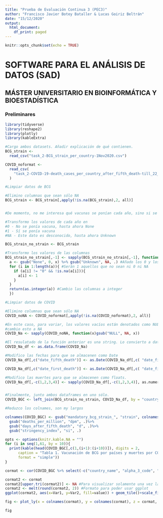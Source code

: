 ```yaml
---
title: "Prueba de Evaluación Continua 3 (PEC3)"
author: "Francisco Javier Botey Bataller & Lucas Goiriz Beltrán"
date: "15/12/2020"
output:
  html_document:
    df_print: paged
---
```


```r
knitr::opts_chunk$set(echo = TRUE)
```

# SOFTWARE PARA EL ANÁLISIS DE DATOS (SAD)
## MÁSTER UNIVERSITARIO EN BIOINFORMÁTICA Y BIOESTADÍSTICA

### Preliminares

```r
library(tidyverse)
library(reshape2)
library(plotly)
library(kableExtra)
```


```r
#Cargo ambos datasets. Añadir explicación de qué contienen.
BCG_strain <-
  read_csv("task_2-BCG_strain_per_country-1Nov2020.csv")

COVID_noformat <-
  read_csv(
    "task_2-COVID-19-death_cases_per_country_after_fifth_death-till_22_September_2020.csv"
  )

```


```r
#Limpiar datos de BCG

#Elimino columnas que sean sólo NA
BCG_strain <- BCG_strain[,apply(!is.na(BCG_strain),2, all)]


#De momento, no me interesa qué vacunas se ponían cada año, sino si se ponían o no.

#Transformo los valores de cada año en
#0 - No se ponía vacuna, hasta ahora None
#1 - Sí se ponía vacuna
#NA - Este dato es desconocido, hasta ahora Unknown

BCG_strain_no_strain <- BCG_strain

#Transformo los valores de las columnas
BCG_strain_no_strain[,-1] <- sapply(BCG_strain_no_strain[,-1], function(x){
  a <- gsub("None", 0, x) %>% gsub("Unknown", NA, .) #Añado los 0 y los NA.
  for (i in 1:length(a)){ #Serán 1 aquellos que no sean ni 0 ni NA
    if (a[i] != "0" && !is.na(a[i])){
      a[i] <- 1
    }
  }
  return(as.integer(a)) #Cambio las columnas a integer
  })

#Limpiar datos de COVID

#Elimino columnas que sean sólo NA
COVID_noNA <- COVID_noformat[,apply(!is.na(COVID_noformat),2, all)]

#En este caso, para variar, los valores vacíos están denotados como NULL,
#cambio esto a NA
COVID_Na <- sapply(COVID_noNA, function(x)gsub("NULL", NA, x))

#El resulatado de la función anterior es una string. Lo convierto a dataframe.
COVID_Na_df <- as.data.frame(COVID_Na)

#Modifico las fechas para que se almacenen como Date 
COVID_Na_df[,c("date_fifth_death")] <- as.Date(COVID_Na_df[,c( "date_fifth_death")], "%d/%m/%y")

COVID_Na_df[,c("date_first_death")] <- as.Date(COVID_Na_df[,c( "date_first_death")], "%d/%m/%y")

#Modifico las muertes para que se almacenen como floats.              
COVID_Na_df[,-c(1,2,3,4)] <- sapply(COVID_Na_df[,-c(1,2,3,4)], as.numeric)


#Finalmente, junto ambos dataframes en uno sólo.
COVID_BGC <- left_join(BCG_strain_no_strain, COVID_Na_df, by = "country_name")

#Reduzco los colnames, son my largos

colnames(COVID_BGC) <- gsub("mandatory_bcg_strain_", "strain", colnames(COVID_BGC)) %>%
  gsub("deaths_per_million", "dpm", .)%>%
  gsub("days_after_fifth_death", "d", .)%>%
  gsub("stringency_index", "si", .)

```

```r
opts <- options(knitr.kable.NA = "")
for (i in seq(1,61, by = 10)){
  print(kable(head(COVID_BGC[,c(1,(i+1):(i+10))]), digits = 2, 
      caption = "Tabla 1. Vacunación de BCG por países y muertes por COVID-19",
      format = "simple"))
}

```


```r
cormat <- cor(COVID_BGC %>% select(-c("country_name", "alpha_3_code", "date_first_death", "date_fifth_death")) %>% na.omit())
```


```r
cormat2 <- cormat
cormat2[upper.tri(cormat2)] <- NA #Para visualizar solamente una vez las correlaciones
cormat2 <- melt(round(cormat2, 2)) #Formato para poder usar ggplot
ggplot(cormat2, aes(x=Var1, y=Var2, fill=value)) + geom_tile()+scale_fill_continuous(type = "viridis")

fig <- plot_ly(x = colnames(cormat), y = colnames(cormat), z = cormat, type = "heatmap")

fig
```
